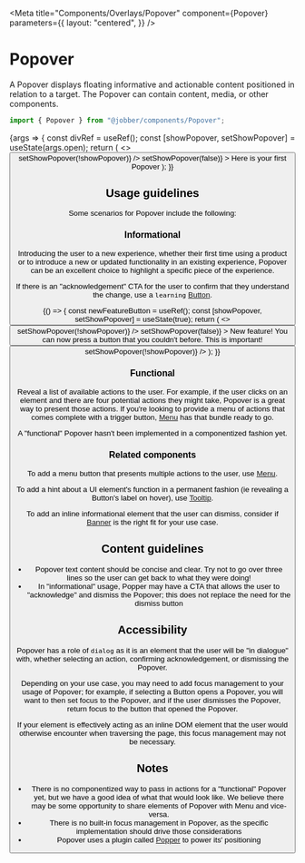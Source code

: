 
<Meta
  title="Components/Overlays/Popover"
  component={Popover}
  parameters={{
    layout: "centered",
  }}
/>

# Popover

A Popover displays floating informative and actionable content positioned in
relation to a target. The Popover can contain content, media, or other
components.

```ts
import { Popover } from "@jobber/components/Popover";
```

<Canvas>
  <Story name="Popover" args={{ open: true }}>
    {args => {
      const divRef = useRef();
      const [showPopover, setShowPopover] = useState(args.open);
      return (
        <>
          <span ref={divRef}>
            <Button
              label="Toggle Popover"
              onClick={() => setShowPopover(!showPopover)}
            />
          </span>
          <Popover
            {...args}
            attachTo={divRef}
            open={showPopover}
            onRequestClose={() => setShowPopover(false)}
          >
            <Content>Here is your first Popover</Content>
          </Popover>
        </>
      );
    }}
  </Story>
</Canvas>

<ArgsTable of={Popover} story="Popover" />

## Usage guidelines

Some scenarios for Popover include the following:

### Informational

Introducing the user to a new experience, whether their first time using a
product or to introduce a new or updated functionality in an existing
experience, Popover can be an excellent choice to highlight a specific piece of
the experience.

If there is an "acknowledgement" CTA for the user to confirm that they
understand the change, use a `learning`
[Button](../?path=/docs/components-actions-button-docs--page).

<Canvas>
  {() => {
    const newFeatureButton = useRef();
    const [showPopover, setShowPopover] = useState(true);
    return (
      <>
        <span ref={newFeatureButton}>
          <Button
            label="New Feature"
            onClick={() => setShowPopover(!showPopover)}
          />
        </span>
        <Popover
          attachTo={newFeatureButton}
          open={showPopover}
          preferredPlacement="right"
          onRequestClose={() => setShowPopover(false)}
        >
          <Content>
            <Heading>New feature!</Heading>
            <Text>
              You can now press a button that you couldn't before. This is
              important!
            </Text>
            <Button
              label="Got it"
              variation="learning"
              onClick={() => setShowPopover(!showPopover)}
            />
          </Content>
        </Popover>
      </>
    );
  }}
</Canvas>

### Functional

Reveal a list of available actions to the user. For example, if the user clicks
on an element and there are four potential actions they might take, Popover is a
great way to present those actions. If you're looking to provide a menu of
actions that comes complete with a trigger button,
[Menu](../?path=/docs/components-navigation-menu--menu) has that bundle ready to
go.

<Banner type="warning" dismissible={false}>
  A "functional" Popover hasn't been implemented in a componentized fashion yet.
</Banner>

### Related components

To add a menu button that presents multiple actions to the user, use
[Menu](../?path=/docs/components-navigation-menu--menu).

To add a hint about a UI element's function in a permanent fashion (ie revealing
a Button's label on hover), use
[Tooltip](../?path=/docs/components-overlays-tooltip-docs--page).

To add an inline informational element that the user can dismiss, consider if
[Banner](../?path=/docs/components-banner--banner) is the right fit for your use
case.

## Content guidelines

- Popover text content should be concise and clear. Try not to go over three
  lines so the user can get back to what they were doing!
- In "informational" usage, Popper may have a CTA that allows the user to
  "acknowledge" and dismiss the Popover; this does not replace the need for the
  dismiss button

## Accessibility

Popover has a role of `dialog` as it is an element that the user will be "in
dialogue" with, whether selecting an action, confirming acknowledgement, or
dismissing the Popover.

Depending on your use case, you may need to add focus management to your usage
of Popover; for example, if selecting a Button opens a Popover, you will want to
then set focus to the Popover, and if the user dismisses the Popover, return
focus to the button that opened the Popover.

If your element is effectively acting as an inline DOM element that the user
would otherwise encounter when traversing the page, this focus management may
not be necessary.

## Notes

- There is no componentized way to pass in actions for a "functional" Popover
  yet, but we have a good idea of what that would look like. We believe there
  may be some opportunity to share elements of Popover with Menu and vice-versa.
- There is no built-in focus management in Popover, as the specific
  implementation should drive those considerations
- Popover uses a plugin called [Popper](https://popper.js.org/react-popper/v2/)
  to power its' positioning
